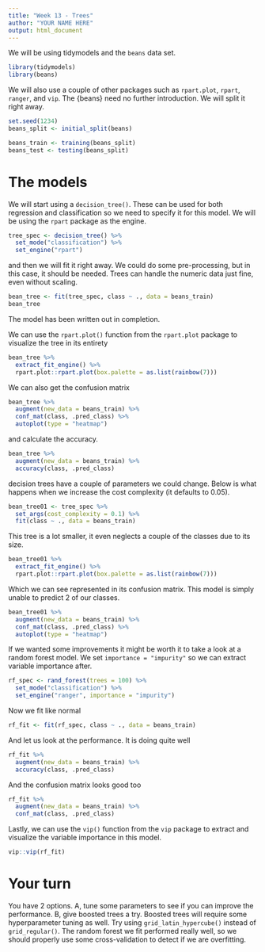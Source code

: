 ```yaml
---
title: "Week 13 - Trees"
author: "YOUR NAME HERE"
output: html_document
---
```


We will be using tidymodels and the `beans` data set.

```r
library(tidymodels)
library(beans)
```

We will also use a couple of other packages such as `rpart.plot`, `rpart`, `ranger`, and `vip`. The {beans} need no further introduction. We will split it right away.

```r
set.seed(1234)
beans_split <- initial_split(beans)

beans_train <- training(beans_split)
beans_test <- testing(beans_split)
```

# The models

We will start using a `decision_tree()`. These can be used for both regression and classification so we need to specify it for this model. We will be using the `rpart` package as the engine.

```r
tree_spec <- decision_tree() %>%
  set_mode("classification") %>%
  set_engine("rpart")
```

and then we will fit it right away. We could do some pre-processing, but in this case, it should be needed. Trees can handle the numeric data just fine, even without scaling.

```r
bean_tree <- fit(tree_spec, class ~ ., data = beans_train)
bean_tree
```

The model has been written out in completion.

We can use the `rpart.plot()` function from the `rpart.plot` package to visualize the tree in its entirety

```r
bean_tree %>%
  extract_fit_engine() %>%
  rpart.plot::rpart.plot(box.palette = as.list(rainbow(7)))
```

We can also get the confusion matrix

```r
bean_tree %>%
  augment(new_data = beans_train) %>%
  conf_mat(class, .pred_class) %>%
  autoplot(type = "heatmap")
```

and calculate the accuracy.

```r
bean_tree %>%
  augment(new_data = beans_train) %>%
  accuracy(class, .pred_class)
```

decision trees have a couple of parameters we could change. Below is what happens when we increase the cost complexity (it defaults to 0.05).

```r
bean_tree01 <- tree_spec %>%
  set_args(cost_complexity = 0.1) %>%
  fit(class ~ ., data = beans_train)
```

This tree is a lot smaller, it even neglects a couple of the classes due to its size.

```r
bean_tree01 %>%
  extract_fit_engine() %>%
  rpart.plot::rpart.plot(box.palette = as.list(rainbow(7)))
```

Which we can see represented in its confusion matrix. This model is simply unable to predict 2 of our classes.

```r
bean_tree01 %>%
  augment(new_data = beans_train) %>%
  conf_mat(class, .pred_class) %>%
  autoplot(type = "heatmap")
```

If we wanted some improvements it might be worth it to take a look at a random forest model. We set `importance = "impurity"` so we can extract variable importance after.

```r
rf_spec <- rand_forest(trees = 100) %>%
  set_mode("classification") %>%
  set_engine("ranger", importance = "impurity")
```

Now we fit like normal

```r
rf_fit <- fit(rf_spec, class ~ ., data = beans_train)
```

And let us look at the performance. It is doing quite well

```r
rf_fit %>%
  augment(new_data = beans_train) %>%
  accuracy(class, .pred_class)
```

And the confusion matrix looks good too

```r
rf_fit %>%
  augment(new_data = beans_train) %>%
  conf_mat(class, .pred_class)
```


Lastly, we can use the `vip()` function from the `vip` package to extract and visualize the variable importance in this model.

```r
vip::vip(rf_fit)
```

# Your turn

You have 2 options. A, tune some parameters to see if you can improve the performance. B, give boosted trees a try. Boosted trees will require some hyperparameter tuning as well. Try using `grid_latin_hypercube()` instead of `grid_regular()`. The random forest we fit performed really well, so we should properly use some cross-validation to detect if we are overfitting.
